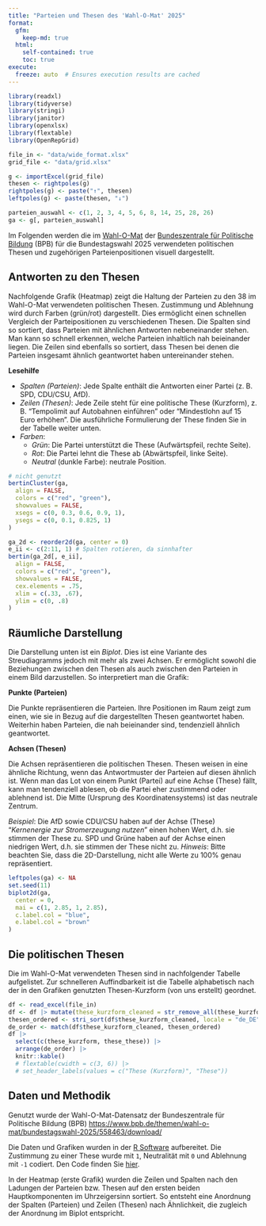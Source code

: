 ```yaml
---
title: "Parteien und Thesen des 'Wahl-O-Mat' 2025"
format: 
  gfm:
    keep-md: true
  html:
    self-contained: true
    toc: true
execute:
  freeze: auto  # Ensures execution results are cached
---
```


```r
library(readxl)
library(tidyverse)
library(stringi)
library(janitor)
library(openxlsx)
library(flextable)
library(OpenRepGrid)

file_in <- "data/wide_format.xlsx"
grid_file <- "data/grid.xlsx"
```

```r
g <- importExcel(grid_file)
thesen <- rightpoles(g)
rightpoles(g) <- paste("↑", thesen)
leftpoles(g) <- paste(thesen, "↓")

parteien_auswahl <- c(1, 2, 3, 4, 5, 6, 8, 14, 25, 28, 26)
ga <- g[, parteien_auswahl]
```

Im Folgenden werden die im [Wahl-O-Mat](https://www.wahl-o-mat.de/bundestagswahl2025) der [Bundeszentrale für Politische Bildung](https://www.bpb.de/) (BPB) für die Bundestagswahl 2025 verwendeten politischen Thesen und zugehörigen Parteienpositionen visuell dargestellt.


## Antworten zu den Thesen 

Nachfolgende Grafik (Heatmap) zeigt die Haltung der Parteien zu den 38 im Wahl-O-Mat verwendeten politischen Thesen. Zustimmung und Ablehnung wird durch Farben (grün/rot) dargestellt. Dies ermöglicht einen schnellen Vergleich der Parteipositionen zu verschiedenen Thesen. Die Spalten sind so sortiert, dass Parteien mit ähnlichen Antworten nebeneinander stehen. Man kann so schnell erkennen, welche Parteien inhaltlich nah beieinander liegen. Die Zeilen sind ebenfalls so sortiert, dass Thesen bei denen die Parteien insgesamt ähnlich geantwortet haben untereinander stehen.

**Lesehilfe**

- *Spalten (Parteien)*: Jede Spalte enthält die Antworten einer Partei (z. B. SPD, CDU/CSU, AfD).
- *Zeilen (Thesen)*: Jede Zeile steht für eine politische These (Kurzform), z. B. "Tempolimit auf Autobahnen einführen" oder "Mindestlohn auf 15 Euro erhöhen". Die ausführliche Formulierung der These finden Sie in der Tabelle weiter unten.
- *Farben*:
  - *Grün*: Die Partei unterstützt die These (Aufwärtspfeil, rechte Seite).
  - *Rot*: Die Partei lehnt die These ab (Abwärtspfeil, linke Seite).
  - *Neutral* (dunkle Farbe): neutrale Position.


```r
# nicht genutzt
bertinCluster(ga,
  align = FALSE,
  colors = c("red", "green"),
  showvalues = FALSE,
  xsegs = c(0, 0.3, 0.6, 0.9, 1),
  ysegs = c(0, 0.1, 0.825, 1)
)
```

```r
ga_2d <- reorder2d(ga, center = 0)
e_ii <- c(2:11, 1) # Spalten rotieren, da sinnhafter
bertin(ga_2d[, e_ii],
  align = FALSE,
  colors = c("red", "green"),
  showvalues = FALSE,
  cex.elements = .75,
  xlim = c(.33, .67),
  ylim = c(0, .8)
)
```


## Räumliche Darstellung

Die Darstellung unten ist ein *Biplot*. Dies ist eine Variante des Streudiagramms jedoch mit mehr als zwei Achsen. Er ermöglicht sowohl die Beziehungen zwischen den Thesen als auch zwischen den Parteien in einem Bild darzustellen. So interpretiert man die Grafik:

**Punkte (Parteien)**

Die Punkte repräsentieren die Parteien. Ihre Positionen im Raum zeigt zum einen, wie sie in Bezug auf die dargestellten Thesen geantwortet haben. Weiterhin haben Parteien, die nah beieinander sind, tendenziell ähnlich geantwortet.

**Achsen (Thesen)**

Die Achsen repräsentieren die politischen Thesen. Thesen weisen in eine ähnliche Richtung, wenn das Antwortmuster der Parteien auf diesen ähnlich ist. Wenn man das Lot von einem Punkt (Partei) auf eine Achse (These) fällt, kann man tendenziell ablesen, ob die Partei eher zustimmend oder ablehnend ist. Die Mitte (Ursprung des Koordinatensystems) ist das neutrale Zentrum.

*Beispiel*: Die AfD sowie CDU/CSU haben auf der Achse (These) "*Kernenergie zur Stromerzeugung nutzen*" einen hohen Wert, d.h. sie stimmen der These zu. SPD und Grüne haben auf der Achse einen niedrigen Wert, d.h. sie stimmen der These nicht zu. *Hinweis*: Bitte beachten Sie, dass die 2D-Darstellung, nicht alle Werte zu 100% genau repräsentiert.

```r
leftpoles(ga) <- NA
set.seed(11)
biplot2d(ga,
  center = 0,
  mai = c(1, 2.85, 1, 2.85),
  c.label.col = "blue",
  e.label.col = "brown"
)
```

## Die politischen Thesen

Die im Wahl-O-Mat verwendeten Thesen sind in nachfolgender Tabelle aufgelistet. Zur schnelleren Auffindbarkeit ist die Tabelle alphabetisch nach der in den Grafiken genutzten Thesen-Kurzform (von uns erstellt) geordnet.

```r
df <- read_excel(file_in)
df <- df |> mutate(these_kurzform_cleaned = str_remove_all(these_kurzform, "„"))
thesen_ordered <- stri_sort(df$these_kurzform_cleaned, locale = "de_DE")
de_order <- match(df$these_kurzform_cleaned, thesen_ordered)
df |>
  select(c(these_kurzform, these_these)) |>
  arrange(de_order) |>
  knitr::kable()
  # flextable(cwidth = c(3, 6)) |>
  # set_header_labels(values = c("These (Kurzform)", "These"))
```

## Daten und Methodik

Genutzt wurde der Wahl-O-Mat-Datensatz der Bundeszentrale für Politische Bildung (BPB) <https://www.bpb.de/themen/wahl-o-mat/bundestagswahl-2025/558463/download/>

Die Daten und Grafiken wurden in der [R Software](https://www.r-project.org/) aufbereitet. Die Zustimmung zu einer These wurde mit `1`, Neutralität mit `0` und Ablehnung mit `-1` codiert. Den Code finden Sie [hier](https://github.com/markheckmann/wahlomat/). 

In der Heatmap (erste Grafik) wurden die Zeilen und Spalten nach den Ladungen der Parteien bzw. Thesen auf den ersten beiden Hauptkomponenten im Uhrzeigersinn sortiert. So entsteht eine Anordnung der Spalten (Parteien) und Zeilen (Thesen) nach Ähnlichkeit, die zugleich der Anordnung im Biplot entspricht.
